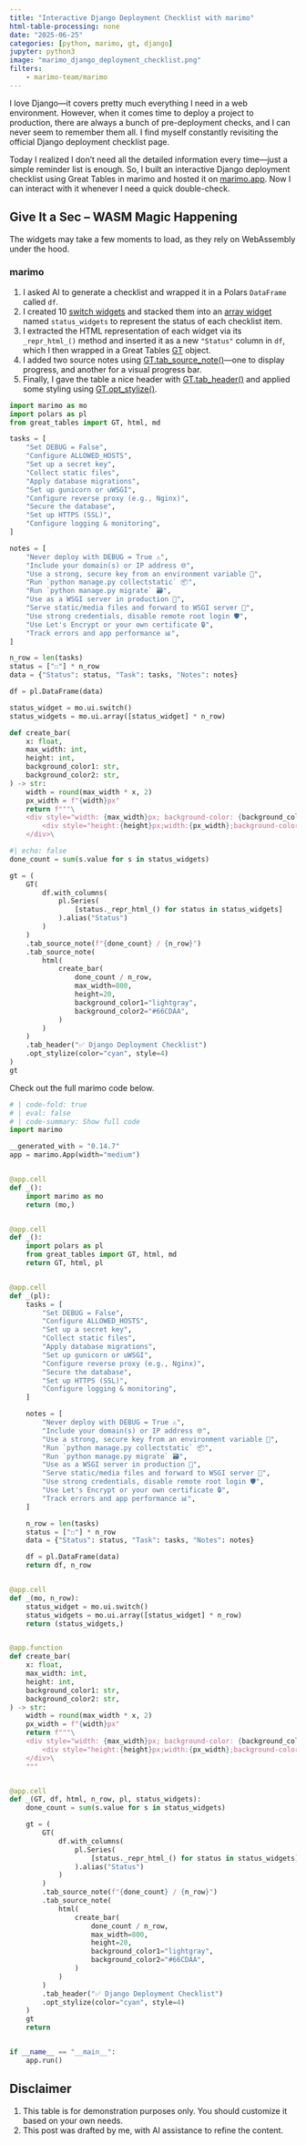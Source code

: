 ```yaml
---
title: "Interactive Django Deployment Checklist with marimo"
html-table-processing: none
date: "2025-06-25"
categories: [python, marimo, gt, django]
jupyter: python3
image: "marimo_django_deployment_checklist.png"
filters:
    - marimo-team/marimo
---
```

I love Django—it covers pretty much everything I need in a web environment. However, when it comes time to deploy a project to production, there are always a bunch of pre-deployment checks, and I can never seem to remember them all. I find myself constantly revisiting the official Django deployment checklist page.

Today I realized I don’t need all the detailed information every time—just a simple reminder list is enough. So, I built an interactive Django deployment checklist using Great Tables in marimo and hosted it on [marimo.app](https://marimo.app/?slug=loep4h). Now I can interact with it whenever I need a quick double-check.

::: {.callout-note}
# Give It a Sec – WASM Magic Happening
The widgets may take a few moments to load, as they rely on WebAssembly under the hood.
::: 

### marimo
1. I asked AI to generate a checklist and wrapped it in a Polars `DataFrame` called `df`.
2. I created 10 [switch widgets](https://docs.marimo.io/api/inputs/switch/) and stacked them into an [array widget](https://docs.marimo.io/api/inputs/array/) named `status_widgets` to represent the status of each checklist item.
3. I extracted the HTML representation of each widget via its `_repr_html_()` method and inserted it as a new `"Status"` column in `df`, which I then wrapped in a Great Tables [GT](https://posit-dev.github.io/great-tables/reference/GT.html#great_tables.GT) object.
4. I added two source notes using [GT.tab_source_note()](https://posit-dev.github.io/great-tables/reference/GT.tab_source_note.html#great_tables.GT.tab_source_note)—one to display progress, and another for a visual progress bar.
5. Finally, I gave the table a nice header with [GT.tab_header()](https://posit-dev.github.io/great-tables/reference/GT.tab_header.html#great_tables.GT.tab_header) and applied some styling using [GT.opt_stylize()](https://posit-dev.github.io/great-tables/reference/GT.opt_stylize.html#great_tables.GT.opt_stylize).


```python {.marimo}
import marimo as mo
import polars as pl
from great_tables import GT, html, md
```

```python {.marimo}
tasks = [
    "Set DEBUG = False",
    "Configure ALLOWED_HOSTS",
    "Set up a secret key",
    "Collect static files",
    "Apply database migrations",
    "Set up gunicorn or uWSGI",
    "Configure reverse proxy (e.g., Nginx)",
    "Secure the database",
    "Set up HTTPS (SSL)",
    "Configure logging & monitoring",
]

notes = [
    "Never deploy with DEBUG = True ⚠️",
    "Include your domain(s) or IP address 🌐",
    "Use a strong, secure key from an environment variable 🔐",
    "Run `python manage.py collectstatic` 📦",
    "Run `python manage.py migrate` 🗃️",
    "Use as a WSGI server in production 🔄",
    "Serve static/media files and forward to WSGI server 🧭",
    "Use strong credentials, disable remote root login 🛡️",
    "Use Let's Encrypt or your own certificate 🔒",
    "Track errors and app performance 📊",
]

n_row = len(tasks)
status = ["☐"] * n_row
data = {"Status": status, "Task": tasks, "Notes": notes}

df = pl.DataFrame(data)
```

```python {.marimo}
status_widget = mo.ui.switch()
status_widgets = mo.ui.array([status_widget] * n_row)
```

```python {.marimo}
def create_bar(
    x: float,
    max_width: int,
    height: int,
    background_color1: str,
    background_color2: str,
) -> str:
    width = round(max_width * x, 2)
    px_width = f"{width}px"
    return f"""\
    <div style="width: {max_width}px; background-color: {background_color1};">\
        <div style="height:{height}px;width:{px_width};background-color:{background_color2};"></div>\
    </div>\
```

```python {.marimo}
#| echo: false
done_count = sum(s.value for s in status_widgets)

gt = (
    GT(
        df.with_columns(
            pl.Series(
                [status._repr_html_() for status in status_widgets]
            ).alias("Status")
        )
    )
    .tab_source_note(f"{done_count} / {n_row}")
    .tab_source_note(
        html(
            create_bar(
                done_count / n_row,
                max_width=800,
                height=20,
                background_color1="lightgray",
                background_color2="#66CDAA",
            )
        )
    )
    .tab_header("✅ Django Deployment Checklist")
    .opt_stylize(color="cyan", style=4)
)
gt
```

Check out the full marimo code below.
```python
# | code-fold: true
# | eval: false
# | code-summary: Show full code
import marimo

__generated_with = "0.14.7"
app = marimo.App(width="medium")


@app.cell
def _():
    import marimo as mo
    return (mo,)


@app.cell
def _():
    import polars as pl
    from great_tables import GT, html, md
    return GT, html, pl


@app.cell
def _(pl):
    tasks = [
        "Set DEBUG = False",
        "Configure ALLOWED_HOSTS",
        "Set up a secret key",
        "Collect static files",
        "Apply database migrations",
        "Set up gunicorn or uWSGI",
        "Configure reverse proxy (e.g., Nginx)",
        "Secure the database",
        "Set up HTTPS (SSL)",
        "Configure logging & monitoring",
    ]

    notes = [
        "Never deploy with DEBUG = True ⚠️",
        "Include your domain(s) or IP address 🌐",
        "Use a strong, secure key from an environment variable 🔐",
        "Run `python manage.py collectstatic` 📦",
        "Run `python manage.py migrate` 🗃️",
        "Use as a WSGI server in production 🔄",
        "Serve static/media files and forward to WSGI server 🧭",
        "Use strong credentials, disable remote root login 🛡️",
        "Use Let's Encrypt or your own certificate 🔒",
        "Track errors and app performance 📊",
    ]

    n_row = len(tasks)
    status = ["☐"] * n_row
    data = {"Status": status, "Task": tasks, "Notes": notes}

    df = pl.DataFrame(data)
    return df, n_row


@app.cell
def _(mo, n_row):
    status_widget = mo.ui.switch()
    status_widgets = mo.ui.array([status_widget] * n_row)
    return (status_widgets,)


@app.function
def create_bar(
    x: float,
    max_width: int,
    height: int,
    background_color1: str,
    background_color2: str,
) -> str:
    width = round(max_width * x, 2)
    px_width = f"{width}px"
    return f"""\
    <div style="width: {max_width}px; background-color: {background_color1};">\
        <div style="height:{height}px;width:{px_width};background-color:{background_color2};"></div>\
    </div>\
    """


@app.cell
def _(GT, df, html, n_row, pl, status_widgets):
    done_count = sum(s.value for s in status_widgets)

    gt = (
        GT(
            df.with_columns(
                pl.Series(
                    [status._repr_html_() for status in status_widgets]
                ).alias("Status")
            )
        )
        .tab_source_note(f"{done_count} / {n_row}")
        .tab_source_note(
            html(
                create_bar(
                    done_count / n_row,
                    max_width=800,
                    height=20,
                    background_color1="lightgray",
                    background_color2="#66CDAA",
                )
            )
        )
        .tab_header("✅ Django Deployment Checklist")
        .opt_stylize(color="cyan", style=4)
    )
    gt
    return


if __name__ == "__main__":
    app.run()
```

::: {.callout-warning}
# Disclaimer
1. This table is for demonstration purposes only. You should customize it based on your own needs.
2. This post was drafted by me, with AI assistance to refine the content.
::: 